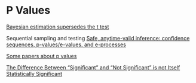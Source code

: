 # P Values

[Bayesian estimation supersedes the t test](https://pubmed.ncbi.nlm.nih.gov/22774788/)

Sequential sampling and testing
[Safe, anytime-valid inference: confidence sequences, p-values/e-values, and e-processes](https://www.stat.cmu.edu/~aramdas/pubs-topic.html)

[Some papers about p values](http://www.onemol.org.uk/?page_id=456)

[The Difference Between “Significant” and “Not Significant” is not Itself Statistically Significant](http://www.stat.columbia.edu/~gelman/research/published/signif4.pdf)